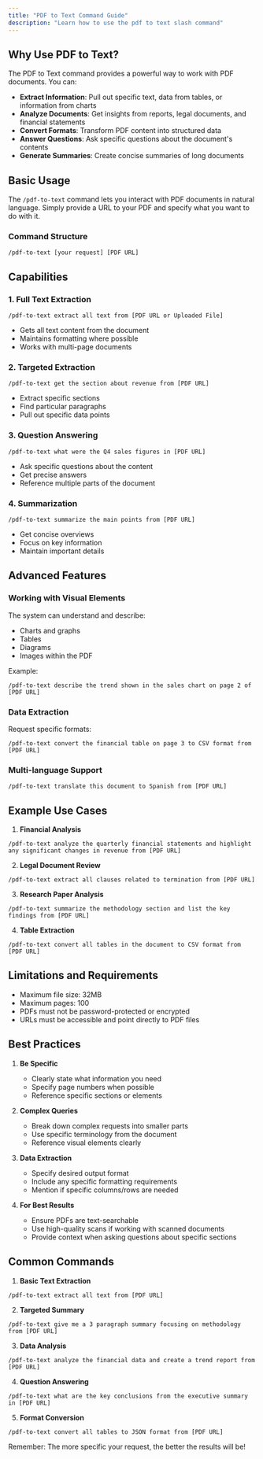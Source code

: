 ```yaml
---
title: "PDF to Text Command Guide"
description: "Learn how to use the pdf to text slash command"
---
```


## Why Use PDF to Text?

The PDF to Text command provides a powerful way to work with PDF documents. You can:

- **Extract Information**: Pull out specific text, data from tables, or information from charts
- **Analyze Documents**: Get insights from reports, legal documents, and financial statements
- **Convert Formats**: Transform PDF content into structured data
- **Answer Questions**: Ask specific questions about the document's contents
- **Generate Summaries**: Create concise summaries of long documents

## Basic Usage

The `/pdf-to-text` command lets you interact with PDF documents in natural language. Simply provide a URL to your PDF and specify what you want to do with it.

### Command Structure

```
/pdf-to-text [your request] [PDF URL]
```

## Capabilities

### 1. Full Text Extraction

```
/pdf-to-text extract all text from [PDF URL or Uploaded File]
```

- Gets all text content from the document
- Maintains formatting where possible
- Works with multi-page documents

### 2. Targeted Extraction

```
/pdf-to-text get the section about revenue from [PDF URL]
```

- Extract specific sections
- Find particular paragraphs
- Pull out specific data points

### 3. Question Answering

```
/pdf-to-text what were the Q4 sales figures in [PDF URL]
```

- Ask specific questions about the content
- Get precise answers
- Reference multiple parts of the document

### 4. Summarization

```
/pdf-to-text summarize the main points from [PDF URL]
```

- Get concise overviews
- Focus on key information
- Maintain important details

## Advanced Features

### Working with Visual Elements

The system can understand and describe:

- Charts and graphs
- Tables
- Diagrams
- Images within the PDF

Example:

```
/pdf-to-text describe the trend shown in the sales chart on page 2 of [PDF URL]
```

### Data Extraction

Request specific formats:

```
/pdf-to-text convert the financial table on page 3 to CSV format from [PDF URL]
```

### Multi-language Support

```
/pdf-to-text translate this document to Spanish from [PDF URL]
```

## Example Use Cases

1. **Financial Analysis**

```
/pdf-to-text analyze the quarterly financial statements and highlight any significant changes in revenue from [PDF URL]
```

2. **Legal Document Review**

```
/pdf-to-text extract all clauses related to termination from [PDF URL]
```

3. **Research Paper Analysis**

```
/pdf-to-text summarize the methodology section and list the key findings from [PDF URL]
```

4. **Table Extraction**

```
/pdf-to-text convert all tables in the document to CSV format from [PDF URL]
```

## Limitations and Requirements

- Maximum file size: 32MB
- Maximum pages: 100
- PDFs must not be password-protected or encrypted
- URLs must be accessible and point directly to PDF files

## Best Practices

1. **Be Specific**

   - Clearly state what information you need
   - Specify page numbers when possible
   - Reference specific sections or elements

2. **Complex Queries**

   - Break down complex requests into smaller parts
   - Use specific terminology from the document
   - Reference visual elements clearly

3. **Data Extraction**

   - Specify desired output format
   - Include any specific formatting requirements
   - Mention if specific columns/rows are needed

4. **For Best Results**
   - Ensure PDFs are text-searchable
   - Use high-quality scans if working with scanned documents
   - Provide context when asking questions about specific sections

## Common Commands

1. **Basic Text Extraction**

```
/pdf-to-text extract all text from [PDF URL]
```

2. **Targeted Summary**

```
/pdf-to-text give me a 3 paragraph summary focusing on methodology from [PDF URL]
```

3. **Data Analysis**

```
/pdf-to-text analyze the financial data and create a trend report from [PDF URL]
```

4. **Question Answering**

```
/pdf-to-text what are the key conclusions from the executive summary in [PDF URL]
```

5. **Format Conversion**

```
/pdf-to-text convert all tables to JSON format from [PDF URL]
```

Remember: The more specific your request, the better the results will be!
